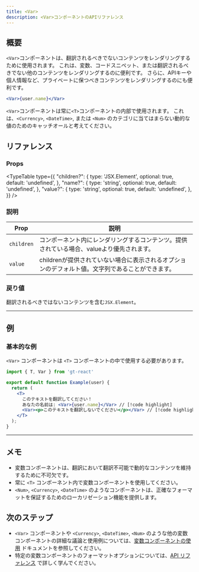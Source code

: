 ```yaml
---
title: <Var>
description: <Var>コンポーネントのAPIリファレンス
---
```


## 概要
`<Var>`コンポーネントは、翻訳されるべきでないコンテンツをレンダリングするために使用されます。
これは、変数、コードスニペット、または翻訳されるべきでない他のコンテンツをレンダリングするのに便利です。
さらに、APIキーや個人情報など、プライベートに保つべきコンテンツをレンダリングするのにも便利です。

```jsx
<Var>{user.name}</Var>
```

`<Var>`コンポーネントは常に`<T>`コンポーネントの内部で使用されます。
これは、`<Currency>`, `<DateTime>`, または `<Num>` のカテゴリに当てはまらない動的な値のためのキャッチオールと考えてください。

## リファレンス

### Props

<TypeTable
    type={{
        "children?": {
            type: 'JSX.Element',
            optional: true,
            default: 'undefined',
        },
        "name?": {
            type: 'string',
            optional: true,
            default: 'undefined',
        },
        "value?": {
            type: 'string',
            optional: true,
            default: 'undefined',
        },
    }}
/>

### 説明
| Prop      | 説明                                                                                                                                            |
|-----------|--------------------------------------------------------------------------------------------------------------------------------------------------------|
| `children`  | コンポーネント内にレンダリングするコンテンツ。提供されている場合、valueより優先されます。 |
| `value`     | childrenが提供されていない場合に表示されるオプションのデフォルト値。文字列であることができます。                                  |


### 戻り値
翻訳されるべきではないコンテンツを含む`JSX.Element`。

---

## 例

### 基本的な例
`<Var>` コンポーネントは `<T>` コンポーネントの中で使用する必要があります。
```jsx title="Address.jsx" copy
import { T, Var } from 'gt-react'

export default function Example(user) {
  return (
    <T>
      このテキストを翻訳してください！
      あなたの名前は: <Var>{user.name}</Var> // [!code highlight]
      <Var><p>このテキストを翻訳しないでください</p></Var> // [!code highlight]
    </T>
  );
}
```

---

## メモ
 * 変数コンポーネントは、翻訳において翻訳不可能で動的なコンテンツを維持するために不可欠です。
 * 常に `<T>` コンポーネント内で変数コンポーネントを使用してください。
 * `<Num>`, `<Currency>`, `<DateTime>` のようなコンポーネントは、正確なフォーマットを保証するためのローカリゼーション機能を提供します。

## 次のステップ
 * `<Var>` コンポーネントや `<Currency>`, `<DateTime>`, `<Num>` のような他の変数コンポーネントの詳細な議論と使用例については、[変数コンポーネントの使用](/docs/react/reference/using-variable-components) ドキュメントを参照してください。
 * 特定の変数コンポーネントのフォーマットオプションについては、[API リファレンス](/docs/react/api/components/var) で詳しく学んでください。
